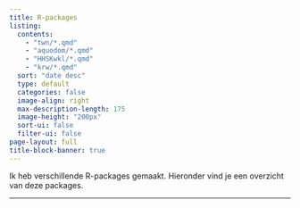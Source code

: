 ```yaml
---
title: R-packages
listing: 
  contents: 
    - "twn/*.qmd"
    - "aquodom/*.qmd"
    - "HHSKwkl/*.qmd"
    - "krw/*.qmd"
  sort: "date desc"
  type: default
  categories: false
  image-align: right
  max-description-length: 175
  image-height: "200px"
  sort-ui: false
  filter-ui: false
page-layout: full
title-block-banner: true
---
```


Ik heb verschillende R-packages gemaakt. Hieronder vind je een overzicht van deze packages.

---

